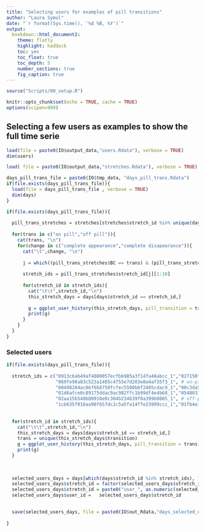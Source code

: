 ```yaml
---
title: "Selecting users for examples of pill transitions"
author: "Laura Symul"
date: "`r format(Sys.time(), '%d %B, %Y')`"
output: 
  bookdown::html_document2: 
    theme: flatly
    highlight: haddock
    toc: yes
    toc_float: true
    toc_depth: 5
    number_sections: true
    fig_caption: true
---
```




```r
source("Scripts/00_setup.R")
```

```r
knitr::opts_chunk$set(echo = TRUE, cache = TRUE)
options(scipen=999)
```


## Selecting a few users as examples to show the full time serie

```r

load(file = paste0(IO$output_data,"users.Rdata"), verbose = TRUE)
dim(users)

load( file = paste0(IO$output_data,"stretches.Rdata"), verbose = TRUE)

days_pill_trans_file = paste0(IO$tmp_data, "days_pill_trans.Rdata")
if(file.exists(days_pill_trans_file)){
  load(file = days_pill_trans_file , verbose = TRUE)
  dim(days)
}

```


```r
if(file.exists(days_pill_trans_file)){
  
  pill_trans_stretches = stretches[stretches$stretch_id %in% unique(days$stretch_id),]
  
  for(trans in c("on pill","off pill")){
    cat(trans, "\n")
    for(change in c("complete appearance","complete disapearance")){
      cat("\t",change, "\n")
      
      j = which((pill_trans_stretches$BC == trans) & (pill_trans_stretches$TB_change_cat == change))
      
      stretch_ids = pill_trans_stretches$stretch_id[j][1:10]
      
      for(stretch_id in stretch_ids){
        cat("\t\t",stretch_id,"\n")
        this_stretch_days = days[days$stretch_id == stretch_id,]
        
        g = ggplot_user_history(this_stretch_days, pill_transition = trans)
        print(g)
      }
    }
  }
} 

```


### Selected users

```r

if(file.exists(days_pill_trans_file)){
  
  stretch_ids = c("0913c6ab49af4800057ecfb6985a3f14fa46abcc_1","027150fe4baf0614104c806788dab3c3fb89bf58_1",
                  "069fe98a03c523a1405c4755e7d203e0a4af35f3_1", # on-pill increase
                  "00498284ac86f6b8750fcfec5500b0f2405cdac9_1","00c3da5f81d0a0447025ed3e3d112c90db5ae72e_1",
                  "01d6afce0c89175ddac9ac982ffc1b99df4e4b68_1","05480317a6dc8bc2bc8a0d87747f8a1ff5c8ae5f_1", # on-pill decrease
                  "02aa15b548b80916e0c304b234639f0a399b0005_1", # off-pill increase
                  "1cb635f016aa90f657dc2c5a5fa14ffe23999ccc_1","01fb4e1e771434555ed4fa0548e210ba5fce6f92_1" ) # off-pill decrease
  
  
  for(stretch_id in stretch_ids){
    cat("\t\t",stretch_id,"\n")
    this_stretch_days = days[days$stretch_id == stretch_id,]
    trans = unique(this_stretch_days$transition)
    g = ggplot_user_history(this_stretch_days, pill_transition = trans)
    print(g)
  }
  
  
  
  selected_users_days = days[which(days$stretch_id %in% stretch_ids), ]
  selected_users_days$stretch_id = factor(selected_users_days$stretch_id, levels = unique(selected_users_days$stretch_id))
  selected_users_days$stretch_id = paste0("user_", as.numeric(selected_users_days$stretch_id ))
  selected_users_days$user_id =   selected_users_days$stretch_id

  
  save(selected_users_days, file = paste0(IO$out_Rdata,"days_selected_users_for_pill_transition_examples.Rdata"))
  
}

```




